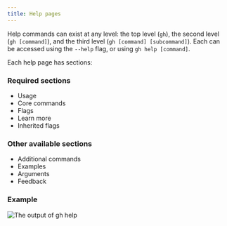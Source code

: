 ```yaml
---
title: Help pages
---
```



Help commands can exist at any level: the top level (`gh`), the second level (`gh [command]`), and the third level (`gh [command] [subcommand]`). Each can be accessed using the `--help` flag, or using `gh help [command]`.

Each help page has sections:

### Required sections
- Usage
- Core commands
- Flags
- Learn more
- Inherited flags

### Other available sections
- Additional commands
- Examples
- Arguments
- Feedback

### Example
<img src={Help} alt="The output of gh help" />
